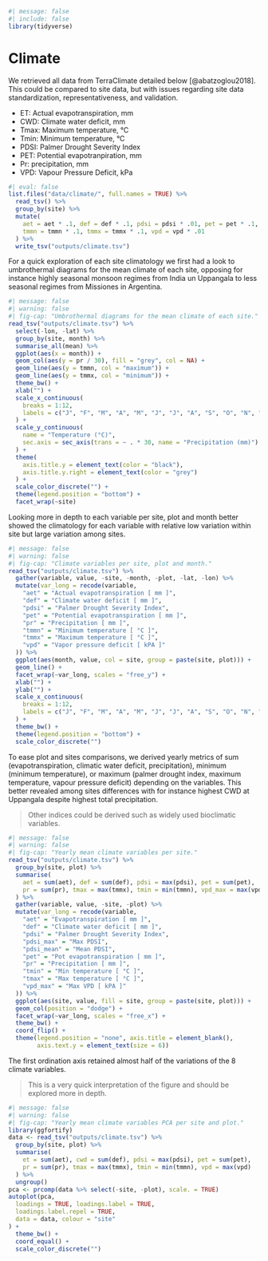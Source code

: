 ```r
#| message: false
#| include: false
library(tidyverse)
```

# Climate {.unnumbered}

We retrieved all data from TerraClimate detailed below [@abatzoglou2018]. This could be compared to site data, but with issues regarding site data standardization, representativeness, and validation.

-   ET: Actual evapotranspiration, mm
-   CWD: Climate water deficit, mm
-   Tmax: Maximum temperature, °C
-   Tmin: Minimum temperature, °C
-   PDSI: Palmer Drought Severity Index
-   PET: Potential evapotranpiration, mm
-   Pr: precipitation, mm
-   VPD: Vapour Pressure Deficit, kPa

```r
#| eval: false
list.files("data/climate/", full.names = TRUE) %>%
  read_tsv() %>%
  group_by(site) %>%
  mutate(
    aet = aet * .1, def = def * .1, pdsi = pdsi * .01, pet = pet * .1,
    tmmn = tmmn * .1, tmmx = tmmx * .1, vpd = vpd * .01
  ) %>%
  write_tsv("outputs/climate.tsv")
```

For a quick exploration of each site climatology we first had a look to umbrothermal diagrams for the mean climate of each site, opposing for instance highly seasonal monsoon regimes from India un Uppangala to less seasonal regimes from Missiones in Argentina.

```r
#| message: false
#| warning: false
#| fig-cap: "Umbrothermal diagrams for the mean climate of each site."
read_tsv("outputs/climate.tsv") %>%
  select(-lon, -lat) %>%
  group_by(site, month) %>%
  summarise_all(mean) %>%
  ggplot(aes(x = month)) +
  geom_col(aes(y = pr / 30), fill = "grey", col = NA) +
  geom_line(aes(y = tmmn, col = "maximum")) +
  geom_line(aes(y = tmmx, col = "minimum")) +
  theme_bw() +
  xlab("") +
  scale_x_continuous(
    breaks = 1:12,
    labels = c("J", "F", "M", "A", "M", "J", "J", "A", "S", "O", "N", "D")
  ) +
  scale_y_continuous(
    name = "Temperature (°C)",
    sec.axis = sec_axis(trans = ~ . * 30, name = "Precipitation (mm)")
  ) +
  theme(
    axis.title.y = element_text(color = "black"),
    axis.title.y.right = element_text(color = "grey")
  ) +
  scale_color_discrete("") +
  theme(legend.position = "bottom") +
  facet_wrap(~site)
```

Looking more in depth to each variable per site, plot and month better showed the climatology for each variable with relative low variation within site but large variation among sites.

```r
#| message: false
#| warning: false
#| fig-cap: "Climate variables per site, plot and month."
read_tsv("outputs/climate.tsv") %>%
  gather(variable, value, -site, -month, -plot, -lat, -lon) %>%
  mutate(var_long = recode(variable,
    "aet" = "Actual evapotranspiration [ mm ]",
    "def" = "Climate water deficit [ mm ]",
    "pdsi" = "Palmer Drought Severity Index",
    "pet" = "Potential evapotranspiration [ mm ]",
    "pr" = "Precipitation [ mm ]",
    "tmmn" = "Minimum temperature [ °C ]",
    "tmmx" = "Maximum temperature [ °C ]",
    "vpd" = "Vapor pressure deficit [ kPA ]"
  )) %>%
  ggplot(aes(month, value, col = site, group = paste(site, plot))) +
  geom_line() +
  facet_wrap(~var_long, scales = "free_y") +
  xlab("") +
  ylab("") +
  scale_x_continuous(
    breaks = 1:12,
    labels = c("J", "F", "M", "A", "M", "J", "J", "A", "S", "O", "N", "D")
  ) +
  theme_bw() +
  theme(legend.position = "bottom") +
  scale_color_discrete("")
```

To ease plot and sites comparisons, we derived yearly metrics of sum (evapotranspiration, climatic water deficit, precipitation), minimum (minimum temperature), or maximum (palmer drought index, maximum temperature, vapour pressure deficit) depending on the variables. This better revealed among sites differences with for instance highest CWD at Uppangala despite highest total precipitation.

> Other indices could be derived such as widely used bioclimatic variables.

```r
#| message: false
#| warning: false
#| fig-cap: "Yearly mean climate variables per site."
read_tsv("outputs/climate.tsv") %>%
  group_by(site, plot) %>%
  summarise(
    aet = sum(aet), def = sum(def), pdsi = max(pdsi), pet = sum(pet),
    pr = sum(pr), tmax = max(tmmx), tmin = min(tmmn), vpd_max = max(vpd)
  ) %>%
  gather(variable, value, -site, -plot) %>%
  mutate(var_long = recode(variable,
    "aet" = "Evapotranspiration [ mm ]",
    "def" = "Climate water deficit [ mm ]",
    "pdsi" = "Palmer Drought Severity Index",
    "pdsi_max" = "Max PDSI",
    "pdsi_mean" = "Mean PDSI",
    "pet" = "Pot evapotranspiration [ mm ]",
    "pr" = "Precipitation [ mm ]",
    "tmin" = "Min temperature [ °C ]",
    "tmax" = "Max temperature [ °C ]",
    "vpd_max" = "Max VPD [ kPA ]"
  )) %>%
  ggplot(aes(site, value, fill = site, group = paste(site, plot))) +
  geom_col(position = "dodge") +
  facet_wrap(~var_long, scales = "free_x") +
  theme_bw() +
  coord_flip() +
  theme(legend.position = "none", axis.title = element_blank(),
        axis.text.y = element_text(size = 6))
```

The first ordination axis retained almost half of the variations of the 8 climate variables.

> This is a very quick interpretation of the figure and should be explored more in depth.

```r
#| message: false
#| warning: false
#| fig-cap: "Yearly mean climate variables PCA per site and plot."
library(ggfortify)
data <- read_tsv("outputs/climate.tsv") %>%
  group_by(site, plot) %>%
  summarise(
    et = sum(aet), cwd = sum(def), pdsi = max(pdsi), pet = sum(pet),
    pr = sum(pr), tmax = max(tmmx), tmin = min(tmmn), vpd = max(vpd)
  ) %>%
  ungroup()
pca <- prcomp(data %>% select(-site, -plot), scale. = TRUE)
autoplot(pca,
  loadings = TRUE, loadings.label = TRUE,
  loadings.label.repel = TRUE,
  data = data, colour = "site"
) +
  theme_bw() +
  coord_equal() +
  scale_color_discrete("")
```
